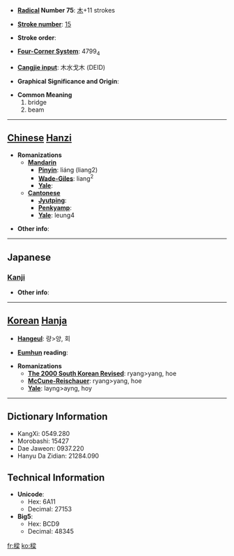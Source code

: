 * '''[[Wiktionary:Chinese radical index| Radical]] Number 75''': [[Wiktionary:Chinese radical index 木|木]]+11 strokes

* '''[[Wiktionary:Chinese total strokes index|Stroke number]]''': [[Wiktionary:Chinese total strokes index 15|15]]

* '''Stroke order''': 

* '''[[Wiktionary:Chinese four corner index|Four-Corner System]]''': 4799<sub>4</sub>

* '''[[Wiktionary:Chinese Cangjie index|Cangjie input]]''': 木水戈木 (DEID)

* '''Graphical Significance and Origin''': 

* '''Common Meaning'''
*#bridge
*# beam


----

== [[Chinese]] [[Hanzi]] ==

* '''Romanizations'''
** '''[[Mandarin]]'''
*** '''[[Pinyin]]''': liáng (liang2)
*** '''[[Wade-Giles]]''': liang<sup>2</sup>
*** '''[[Yale]]''': 
** '''[[Cantonese]]'''
*** '''[[Jyutping]]''':
*** '''[[Penkyamp]]''': 
*** '''[[Yale]]''': leung4

* '''Other info''': 

----

==Japanese==
===[[Kanji]]===
{{kanji|on readings=[[りょう]] (ryō)
|kun readings=[[はし]] (hashi), [[はり]] (hari), [[やな]] (yana)
}}

* '''Other info''':  

----

== [[Korean]] [[Hanja]] ==

* '''[[Hangeul]]''': 량>양, 회

* '''[[Eumhun]] reading''': 

* '''Romanizations'''
** '''[[The 2000 South Korean Revised Romanization|The 2000 South Korean Revised]]''': ryang>yang, hoe
** '''[[McCune-Reischauer]]''': ryang>yang, hoe
** '''[[Yale]]''': layng>ayng, hoy

----

== Dictionary Information ==

* KangXi: 0549.280
* Morobashi: 15427
* Dae Jaweon: 0937.220
* Hanyu Da Zidian: 21284.090

== Technical Information ==

* '''Unicode''':
** Hex: 6A11
** Decimal: 27153
* '''Big5''':
** Hex: BCD9
** Decimal: 48345

[[fr:樑]]
[[ko:樑]]